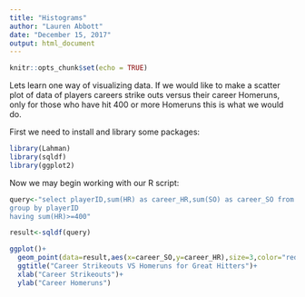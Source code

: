 ---
title: "Histograms"
author: "Lauren Abbott"
date: "December 15, 2017"
output: html_document
---

```{r setup, include=FALSE}
knitr::opts_chunk$set(echo = TRUE)
```

Lets learn one way of visualizing data. If we would like to make a scatter plot of data of players careers strike outs versus their career Homeruns, only for those who have hit 400 or more Homeruns this is what we would do.

First we need to install and library some packages:

```{r}
library(Lahman)
library(sqldf)
library(ggplot2)
```


Now we may begin working with our R script:

```{r}
query<-"select playerID,sum(HR) as career_HR,sum(SO) as career_SO from Batting
group by playerID
having sum(HR)>=400"

result<-sqldf(query)

ggplot()+
  geom_point(data=result,aes(x=career_SO,y=career_HR),size=3,color="red")+
  ggtitle("Career Strikeouts VS Homeruns for Great Hitters")+
  xlab("Career Strikeouts")+
  ylab("Career Homeruns")
```



